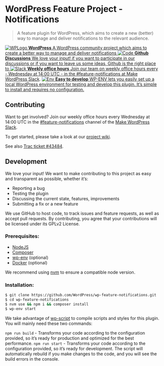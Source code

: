 
<Meta title="Feature Notifications/Introduction" />

<style>
	{`
    .subheading {
      --mediumdark: '#999999';
      font-weight: 900;
      font-size: 13px;
      color: #999;
      letter-spacing: 6px;
      line-height: 24px;
      text-transform: uppercase;
      margin-bottom: 12px;
      margin-top: 40px;
    }

		.link-list {
		  display: grid;
		  grid-template-columns: 1fr;
		  grid-template-rows: 1fr 1fr;
		  row-gap: 10px;
		}

		@media (min-width: 620px) {
		  .link-list {
			row-gap: 20px;
			column-gap: 20px;
			grid-template-columns: 1fr 1fr;
		  }
		}

		@media all and (-ms-high-contrast:none) {
		.link-list {
			display: -ms-grid;
			-ms-grid-columns: 1fr 1fr;
			-ms-grid-rows: 1fr 1fr;
		  }
		}

		.link-item {
		  display: block;
		  padding: 20px 30px 20px 15px;
		  border: 1px solid #00000010;
		  border-radius: 5px;
		  transition: background 150ms ease-out, border 150ms ease-out, transform 150ms ease-out;
		  color: #333333;
		  display: flex;
		  align-items: flex-start;
		}

		.link-item:hover {
		  border-color: #1EA7FD50;
		  transform: translate3d(0, -3px, 0);
		  box-shadow: rgba(0, 0, 0, 0.08) 0 3px 10px 0;
		}

		.link-item:active {
		  border-color: #1EA7FD;
		  transform: translate3d(0, 0, 0);
		}

		.link-item strong {
		  font-weight: 700;
		  display: block;
		  margin-bottom: 2px;
		}

		.link-item img {
		  height: 40px;
		  width: 40px;
		  margin-right: 15px;
		  flex: none;
		}

		.link-item span {
		  font-size: 14px;
		  line-height: 20px;
		}

		.tip {
		  display: inline-block;
		  border-radius: 1em;
		  font-size: 11px;
		  line-height: 12px;
		  font-weight: 700;
		  background: #E7FDD8;
		  color: #66BF3C;
		  padding: 4px 12px;
		  margin-right: 10px;
		  vertical-align: top;
		}

		.tip-wrapper {
		  font-size: 13px;
		  line-height: 20px;
		  margin-top: 40px;
		  margin-bottom: 40px;
		}

		.tip-wrapper code {
		  font-size: 12px;
		  display: inline-block;
		}
`}
</style>

# WordPress Feature Project - Notifications

> A feature plugin for WordPress, which aims to create a new (better) way to manage and deliver notifications to the relevant audience.

<div className="link-list" style={{ margin: "2rem auto"}}>
	<a
	className="link-item"
	href=""
	target="_blank"
	>
	<img src={WPLogo} alt="WPLogo" />
	<span>
      <strong>WordPress</strong>
      A WordPress community project ️which aims to create a better way to manage and deliver notifications
    </span>
	</a>
	<a
	className="link-item"
	href="https://github.com/WordPress/wp-feature-notifications/discussions"
	target="_blank"
	>
	<img src={Code} alt="Code" />
	<span>
      <strong>Github Discussions</strong>
		We love your input! if you want to participate in our discussions or if you want to leave us some ideas, Github is the right place to
    </span>
	</a>
	<a
	className="link-item"
	href="https://wordpress.slack.com/messages/C2K1C71FE"
	target="_blank"
	>
	<img src={Slack} alt="Slack" />
	<span>
      <strong>Weekly office hours</strong>
		Join our team on weekly office hours every - Wednesday at 14:00 UTC - in the #feature-notifications at <a href={'https://make.wordpress.org/chat/'}>Make WordPress Slack</a>.
    </span>
	</a>
	<a
	className="link-item"
	href="https://wordpress.slack.com/messages/C2K1C71FE"
	target="_blank"
	>
	<img src={Env} alt="Env" />
	<span>
      <strong>Easy to develop</strong>
      WP-ENV lets you easily set up a local WordPress environment for testing and develop this plugin. It’s simple to install and requires no configuration.
    </span>
	</a>
</div>

## Contributing

Want to get involved? Join our weekly office hours every Wednesday at 14:00 UTC in the [#feature-notifications](https://wordpress.slack.com/messages/C2K1C71FE) channel of the [Make WordPress Slack](https://make.wordpress.org/chat/).

To get started, please take a look at our [project wiki](https://github.com/WordPress/wp-feature-notifications/wiki).

See also [Trac ticket #43484](https://core.trac.wordpress.org/ticket/43484).

## Development
We love your input! We want to make contributing to this project as easy and transparent as possible, whether it’s:

- Reporting a bug
- Testing the plugin
- Discussing the current state, features, improvements
- Submitting a fix or a new feature

We use GitHub to host code, to track issues and feature requests, as well as accept pull requests.
By contributing, you agree that your contributions will be licensed under its GPLv2 License.

### Prerequisites:
- [NodeJS](https://nodejs.org/en/download/)
- [Composer](https://getcomposer.org/download/)
- [wp-env](https://developer.wordpress.org/block-editor/reference-guides/packages/packages-env/) (optional)
- [Docker](https://docs.docker.com/get-docker/) (optional)

We recommend using [nvm](https://github.com/nvm-sh/nvm) to ensure a compatible node version.

### Installation:
```bash
$ git clone https://github.com/WordPress/wp-feature-notifications.git
$ cd wp-feature-notifications
$ nvm use && npm i && composer install
$ wp-env start
```

We take advantage of [wp-script](https://developer.wordpress.org/block-editor/reference-guides/packages/packages-scripts/) to compile scripts and styles for this plugin.
You will mainly need these two commands:

`npm run build` - Transforms your code according to the configuration provided, so it’s ready for production and optimized for the best performance.
`npm run start` - Transforms your code according to the configuration provided, so it’s ready for development. The script will automatically rebuild if you make changes to the code, and you will see the build errors in the console.

